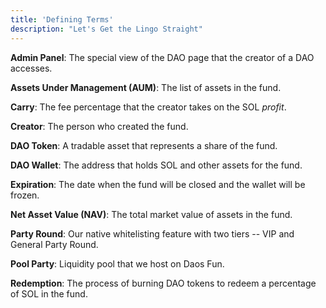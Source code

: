 ```yaml
---
title: 'Defining Terms'
description: "Let's Get the Lingo Straight"
---
```


**Admin Panel**: The special view of the DAO page that the creator of a DAO accesses. 

**Assets Under Management (AUM)**: The list of assets in the fund.

**Carry**: The fee percentage that the creator takes on the SOL *profit*.

**Creator**: The person who created the fund.

**DAO Token**: A tradable asset that represents a share of the fund.

**DAO Wallet**: The address that holds SOL and other assets for the fund.

**Expiration**: The date when the fund will be closed and the wallet will be frozen.

**Net Asset Value (NAV)**: The total market value of assets in the fund.

**Party Round**: Our native whitelisting feature with two tiers -- VIP and General Party Round.

**Pool Party**: Liquidity pool that we host on Daos Fun.

**Redemption**: The process of burning DAO tokens to redeem a percentage of SOL in the fund.

